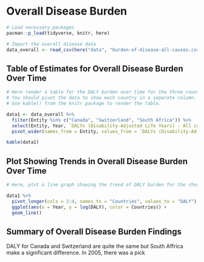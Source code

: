 # Overall Disease Burden

```r
# Load necessary packages
pacman::p_load(tidyverse, knitr, here)

# Import the overall disease data
data_overall <- read_csv(here("data", "burden-of-disease-all-causes.csv"))
```

## Table of Estimates for Overall Disease Burden Over Time


```r
# Here render a table for the DALY burden over time for the three countries 
# You should pivot the data to show each country in a separate column.
# Use kable() from the knitr package to render the table.

data1 <- data_overall %>% 
  filter(Entity %in% c("Canada", "Switzerland", "South Africa")) %>% 
  select(Entity, Year, `DALYs (Disability-Adjusted Life Years) - All causes - Sex: Both - Age: Age-standardized (Rate)`) %>% 
  pivot_wider(names_from = Entity, values_from = `DALYs (Disability-Adjusted Life Years) - All causes - Sex: Both - Age: Age-standardized (Rate)`)

kable(data1)
```

## Plot Showing Trends in Overall Disease Burden Over Time

```r
# Here, plot a line graph showing the trend of DALY burden for the chosen countries over time. You can use ggplot2 to create this plot. Each country's line should be a different color.

data1 %>% 
  pivot_longer(cols = 2:4, names_to = "Countries", values_to = "DALY") %>% 
  ggplot(aes(x = Year, y = log(DALY), color = Countries)) +
  geom_line()
```

## Summary of Overall Disease Burden Findings

DALY for Canada and Switzerland are quite the same but South Affrica make a significant difference. In 2005, there was a pick 

